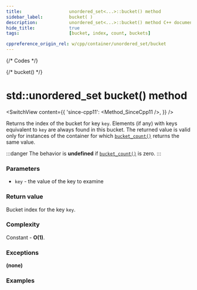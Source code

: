 ```yaml
---
title:					unordered_set<...>::bucket() method
sidebar_label:			bucket( )
description:			unordered_set<...>::bucket() method C++ documentation
hide_title:				true
tags:					[bucket, index, count, buckets]

cppreference_origin_rel: w/cpp/container/unordered_set/bucket
---
```



{/* Codes */}

{/* bucket() */}

# std::unordered_set bucket() method

<SwitchView content={{
	'since-cpp11': <Method_SinceCpp11 />,
	}} />

Returns the index of the bucket for key `key`.
Elements (if any) with keys equivalent to `key` are always found in this bucket.
The returned value is valid only for instances of the container for which [`bucket_count()`](/docs/std/containers/sets/unordered-set/bucket_count) returns the same value.

:::danger 
The behavior is **undefined** if [`bucket_count()`](/docs/std/containers/sets/unordered-set/bucket_count) is zero.
:::

### Parameters

 - `key` - the value of the key to examine

### Return value

Bucket index for the key `key`.

### Complexity

Constant - **O(1)**.

### Exceptions

**(none)**

### Examples

<ImproveSection />
